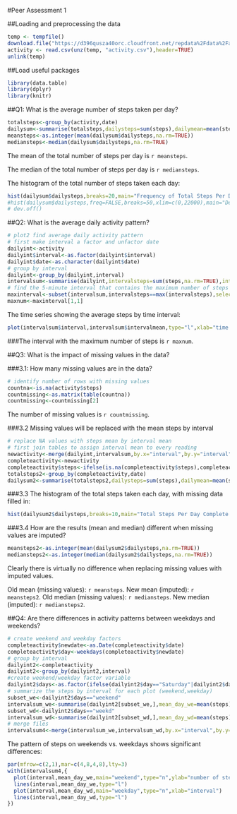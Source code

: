 #Peer Assessment 1


##Loading and preprocessing the data

```r
temp <- tempfile()
download.file("https://d396qusza40orc.cloudfront.net/repdata%2Fdata%2Factivity.zip",temp,method="curl")
activity <- read.csv(unz(temp, "activity.csv"),header=TRUE)
unlink(temp)
```

##Load useful packages

```r
library(data.table)
library(dplyr)
library(knitr)
```

##Q1: What is the average number of steps taken per day?

```r
totalsteps<-group_by(activity,date)
dailysum<-summarise(totalsteps,dailysteps=sum(steps),dailymean=mean(steps),dailymedian=median(steps))
meansteps<-as.integer(mean(dailysum$dailysteps,na.rm=TRUE))
mediansteps<-median(dailysum$dailysteps,na.rm=TRUE)
```

The mean of the total number of steps per day is `r meansteps`.

The median of the total number of steps per day is `r mediansteps`.

The histogram of the total number of steps taken each day:

```r
hist(dailysum$dailysteps,breaks=20,main="Frequency of Total Steps Per Day",xlab="total steps")
#hist(dailysum$dailysteps,freq=FALSE,breaks=50,xlim=c(0,22000),main="Density of Total Daily Steps",xlab="Total Daily Steps")
# dev.off()
```

##Q2: What is the average daily activity pattern?

```r
# plot2 find average daily activity pattern
# first make interval a factor and unfactor date
dailyint<-activity
dailyint$interval<-as.factor(dailyint$interval)
dailyint$date<-as.character(dailyint$date)
# group by interval
dailyint<-group_by(dailyint,interval)
intervalsum<-summarise(dailyint,intervalsteps=sum(steps,na.rm=TRUE),intervalmean=mean(steps,na.rm=TRUE))
# find the 5-minute interval that contains the maximum number of steps across all days
maxinterval<-subset(intervalsum,intervalsteps==max(intervalsteps),select=c(interval,intervalsteps))
maxnum<-maxinterval[1,1]
```

The time series showing the average steps by time interval:

```r
plot(intervalsum$interval,intervalsum$intervalmean,type="l",xlab="time intervals",ylab="average steps",main="average daily activity patterns")
```

###The interval with the maximum number of steps is `r maxnum`.

##Q3: What is the impact of missing values in the data?

###3.1: How many missing values are in the data?

```r
# identify number of rows with missing values
countna<-is.na(activity$steps)
countmissing<-as.matrix(table(countna))
countmissing<-countmissing[2]
```

The number of missing values is `r countmissing`.

###3.2 Missing values will be replaced with the mean steps by interval

```r
# replace NA values with steps mean by interval mean
# first join tables to assign interval mean to every reading
newactivity<-merge(dailyint,intervalsum,by.x="interval",by.y="interval",all=TRUE)
completeactivity<-newactivity
completeactivity$steps<-ifelse(is.na(completeactivity$steps),completeactivity$intervalmean,completeactivity$steps)
totalsteps2<-group_by(completeactivity,date)
dailysum2<-summarise(totalsteps2,dailysteps=sum(steps),dailymean=mean(steps),dailymedian=median(steps))
```

###3.3 The histogram of the total steps taken each day, with missing data filled in:

```r
hist(dailysum2$dailysteps,breaks=10,main="Total Steps Per Day Complete ",xlab="Total Steps Per Day",ylab="Frequency")
```

###3.4 How are the results (mean and median) different when missing values are imputed?

```r
meansteps2<-as.integer(mean(dailysum2$dailysteps,na.rm=TRUE))
mediansteps2<-as.integer(median(dailysum2$dailysteps,na.rm=TRUE))
```

Clearly there is virtually no difference when replacing missing values with imputed values.  

Old mean (missing values): `r meansteps`. New mean (imputed): `r meansteps2`.
Old median (missing values): `r mediansteps`. New median (imputed): `r mediansteps2`.

##Q4: Are there differences in activity patterns between weekdays and weekends?

```r
# create weekend and weekday factors
completeactivity$newdate<-as.Date(completeactivity$date)
completeactivity$day<-weekdays(completeactivity$newdate)
# group by interval
dailyint2<-completeactivity
dailyint2<-group_by(dailyint2,interval)
#create weekend/weekday factor variable
dailyint2$days<-as.factor(ifelse(dailyint2$day=="Saturday"|dailyint2$day=="Sunday","weekend","weekd"))
# summarize the steps by interval for each plot (weekend,weekday)
subset_we<-dailyint2$days=="weekend"
intervalsum_we<-summarise(dailyint2[subset_we,],mean_day_we=mean(steps))
subset_wd<-dailyint2$days=="weekd"
intervalsum_wd<-summarise(dailyint2[subset_wd,],mean_day_wd=mean(steps))
# merge files
intervalsum4<-merge(intervalsum_we,intervalsum_wd,by.x="interval",by.y="interval",all=TRUE)
```

The pattern of steps on weekends vs. weekdays shows significant differences:

```r
par(mfrow=c(2,1),mar=c(4,8,4,8),lty=3)
with(intervalsum4,{
  plot(interval,mean_day_we,main="weekend",type="n",ylab="number of steps")
  lines(interval,mean_day_we,type="l")
  plot(interval,mean_day_wd,main="weekday",type="n",xlab="interval")
  lines(interval,mean_day_wd,type="l")
})
```
